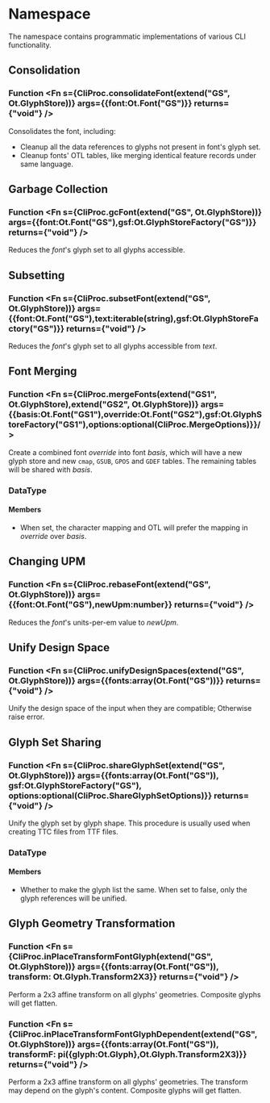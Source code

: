 
# Namespace <Decl s={CliProc}/>

The namespace <R s={CliProc}/> contains programmatic implementations of various CLI functionality.

## Consolidation

### Function <Fn s={CliProc.consolidateFont(extend("GS", Ot.GlyphStore))} args={{font:Ot.Font("GS")}} returns={"void"} />

Consolidates the font, including:

 * Cleanup all the data references to glyphs not present in font's glyph set.
 * Cleanup fonts' OTL tables, like merging identical feature records under same language.

## Garbage Collection

### Function <Fn s={CliProc.gcFont(extend("GS", Ot.GlyphStore))} args={{font:Ot.Font("GS"),gsf:Ot.GlyphStoreFactory("GS")}} returns={"void"} />

Reduces the _font_'s glyph set to all glyphs accessible.

## Subsetting

### Function <Fn s={CliProc.subsetFont(extend("GS", Ot.GlyphStore))} args={{font:Ot.Font("GS"),text:iterable(string),gsf:Ot.GlyphStoreFactory("GS")}} returns={"void"} />

Reduces the _font_'s glyph set to all glyphs accessible from _text_.

## Font Merging

### Function <Fn s={CliProc.mergeFonts(extend("GS1", Ot.GlyphStore),extend("GS2", Ot.GlyphStore))} args={{basis:Ot.Font("GS1"),override:Ot.Font("GS2"),gsf:Ot.GlyphStoreFactory("GS1"),options:optional(CliProc.MergeOptions)}}/>

Create a combined font _override_ into font _basis_, which will have a new glyph store and new `cmap`, `GSUB`, `GPOS` and `GDEF` tables. The remaining tables will be shared with _basis_.

### DataType <Decl s={CliProc.MergeOptions}/>

#### Members

- <Member s={CliProc.MergeOptions.preferOverride} type={optional(boolean)}/>

    When set, the character mapping and OTL will prefer the mapping in _override_ over _basis_.

## Changing UPM

### Function <Fn s={CliProc.rebaseFont(extend("GS", Ot.GlyphStore))} args={{font:Ot.Font("GS"),newUpm:number}} returns={"void"} />

Reduces the _font_'s units-per-em value to _newUpm_.

## Unify Design Space

### Function <Fn s={CliProc.unifyDesignSpaces(extend("GS", Ot.GlyphStore))} args={{fonts:array(Ot.Font("GS"))}} returns={"void"} />

Unify the design space of the input when they are compatible; Otherwise raise error.

## Glyph Set Sharing

### Function <Fn s={CliProc.shareGlyphSet(extend("GS", Ot.GlyphStore))} args={{fonts:array(Ot.Font("GS")), gsf:Ot.GlyphStoreFactory("GS"), options:optional(CliProc.ShareGlyphSetOptions)}} returns={"void"} />

Unify the glyph set by glyph shape. This procedure is usually used when creating TTC files from TTF files.

### DataType <Decl s={CliProc.ShareGlyphSetOptions} />

#### Members

- <Member s={CliProc.ShareGlyphSetOptions.unifyGlyphList} type={optional(boolean)}/>

    Whether to make the glyph list the same. When set to false, only the glyph references will be unified.

## Glyph Geometry Transformation

### Function <Fn s={CliProc.inPlaceTransformFontGlyph(extend("GS", Ot.GlyphStore))} args={{fonts:array(Ot.Font("GS")), transform: Ot.Glyph.Transform2X3}} returns={"void"} />

Perform a 2x3 affine transform on all glyphs' geometries. Composite glyphs will get flatten.

### Function <Fn s={CliProc.inPlaceTransformFontGlyphDependent(extend("GS", Ot.GlyphStore))} args={{fonts:array(Ot.Font("GS")), transformF: pi({glyph:Ot.Glyph},Ot.Glyph.Transform2X3)}} returns={"void"} />

Perform a 2x3 affine transform on all glyphs' geometries. The transform may depend on the glyph's content. Composite glyphs will get flatten.
